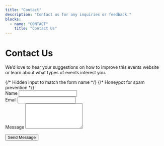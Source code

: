 ```yaml
---
title: "Contact"
description: "Contact us for any inquiries or feedback."
blocks:
  - name: "CONTACT"
    title: "Contact Us"
---
```


# Contact Us

We’d love to hear your suggestions on how to improve this events website or learn about what types of events interest you.

<form name="contact" method="POST" netlify netlify-honeypot="bot-field">
  {/* Hidden input to match the form name */}
  <input type="hidden" name="form-name" value="contact" />
  {/* Honeypot for spam prevention */}
  <p hidden>
    <label>
      Don’t fill this out if you're human: <input name="bot-field" />
    </label>
  </p>

<div class="form-control w-full max-w-md my-4 text-right">
  <label class="label text-right  mr-4">Name </label>
  <input type="text" name="name" required class="input input-bordered " />
</div>

<div class="form-control w-full max-w-md my-4 text-right">
  <label class="label text-right  mr-4">Email </label>
  <input type="email" name="email" required class="input input-bordered " />
</div>

<div class="form-control w-full max-w-md my-4 text-right">
  <label class="label text-right  mr-4">Message </label>
  <textarea
    name="message"
    required
    class="textarea textarea-bordered"
    rows="5"
  ></textarea>
</div>

  <button type="submit" class="btn btn-primary mt-4">Send Message</button>
</form>
